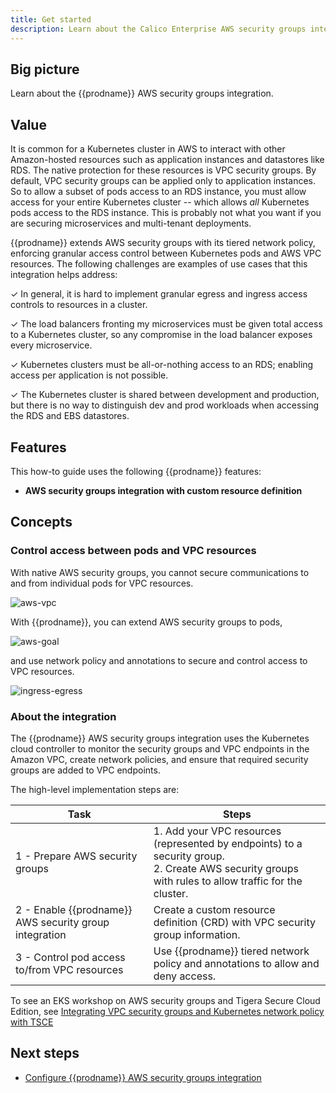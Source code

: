 ```yaml
---
title: Get started
description: Learn about the Calico Enterprise AWS security groups integration.
---
```


## Big picture

Learn about the {{prodname}} AWS security groups integration. 

## Value

It is common for a Kubernetes cluster in AWS to interact with other Amazon-hosted resources such as application instances and datastores like RDS. The native protection for these resources is VPC security groups. By default, VPC security groups can be applied only to application instances. So to allow a subset of pods access to an RDS instance, you must allow access for your entire Kubernetes cluster -- which allows *all* Kubernetes pods access to the RDS instance. This is probably not what you want if you are securing microservices and multi-tenant deployments. 

{{prodname}} extends AWS security groups with its tiered network policy, enforcing granular access control between Kubernetes pods and AWS VPC resources. The following challenges are examples of use cases that this integration helps address:

✓ In general, it is hard to implement granular egress and ingress access controls to resources in a cluster.

✓ The load balancers fronting my microservices must be given total access to a Kubernetes cluster, so any compromise in the load balancer exposes every microservice.

✓ Kubernetes clusters must be all-or-nothing access to an RDS; enabling access per application is not possible.
 
✓ The Kubernetes cluster is shared between development and production, but there is no way to distinguish dev and prod workloads when accessing the RDS and EBS datastores.

## Features

This how-to guide uses the following {{prodname}} features:

- **AWS security groups integration with custom resource definition**

## Concepts

### Control access between pods and VPC resources

With native AWS security groups, you cannot secure communications to and from individual pods for VPC resources. 

![aws-vpc](/img/calico-cloud/aws-security-groups/aws-security-groups.png)

With {{prodname}}, you can extend AWS security groups to pods, 

![aws-goal](/img/calico-cloud/aws-security-groups/aws-pods.png)

and use network policy and annotations to secure and control access to VPC resources.

![ingress-egress](/img/calico-cloud/aws-security-groups/ingress-egress.png) 

### About the integration

The {{prodname}} AWS security groups integration uses the Kubernetes cloud controller to monitor the security groups and VPC endpoints in the Amazon VPC, create network policies, and ensure that required security groups are added to VPC endpoints.

The high-level implementation steps are: 

| Task                                                        | Steps                                                        |
| ----------------------------------------------------------- | ------------------------------------------------------------ |
| 1 - Prepare AWS security groups                             | 1. Add your VPC resources (represented by endpoints) to a security group.<br />2. Create AWS security groups with rules to allow traffic for the cluster. |
| 2 - Enable {{prodname}} AWS security group integration | Create a custom resource definition (CRD) with VPC security group information. |
| 3 - Control pod access to/from VPC resources                | Use {{prodname}} tiered network policy and annotations to allow and deny access. |

To see an EKS workshop on AWS security groups and Tigera Secure Cloud Edition, see [Integrating VPC security groups and Kubernetes network policy with TSCE](https://www.eksworkshop.com/beginner/120_network-policies/tigera/tsce-sg-integration/) 

## Next steps

- [Configure {{prodname}} AWS security groups integration](/security/aws-integration/aws-security-group-integration)
